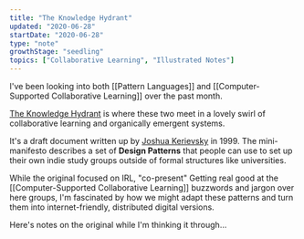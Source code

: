 ```yaml
---
title: "The Knowledge Hydrant"
updated: "2020-06-28"
startDate: "2020-06-28"
type: "note"
growthStage: "seedling"
topics: ["Collaborative Learning", "Illustrated Notes"]
---
```


I've been looking into both [[Pattern Languages]] and [[Computer-Supported Collaborative Learning]] over the past month.

[The Knowledge Hydrant](http://www.industriallogic.com/papers/khdraft.pdf) is where these two meet in a lovely swirl of collaborative learning and organically emergent systems.

It's a draft document written up by [Joshua Kerievsky](https://twitter.com/JoshuaKerievsky) in 1999. The mini-manifesto describes a set of **Design Patterns** that people can use to set up their own indie study groups outside of formal structures like universities.

While the original focused on IRL, "co-present" <Sidenote idName={1}>Getting real good at the [[Computer-Supported Collaborative Learning]] buzzwords and jargon over here</Sidenote> groups, I'm fascinated by how we might adapt these patterns and turn them into internet-friendly, distributed digital versions.

Here's notes on the original while I'm thinking it through...

<img
    alt=""
    src="https://res.cloudinary.com/dg3gyk0gu/image/upload/c_scale,w_800/v1593449022/maggieappleton.com/notes/knowledge-hydrant/knowledge-hydrant-1.png"
/>

<img
    alt=""
    src="https://res.cloudinary.com/dg3gyk0gu/image/upload/c_scale,w_800/v1593449021/maggieappleton.com/notes/knowledge-hydrant/knowledge-hydrant-2.png"
/>

<img
    alt=""
    src="https://res.cloudinary.com/dg3gyk0gu/image/upload/c_scale,w_750/v1593449020/maggieappleton.com/notes/knowledge-hydrant/knowledge-hydrant-3.png"
/>

<img
    alt=""
    src="https://res.cloudinary.com/dg3gyk0gu/image/upload/c_scale,w_750/v1593449020/maggieappleton.com/notes/knowledge-hydrant/knowledge-hydrant-4.png"
/>
